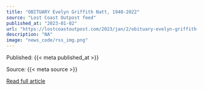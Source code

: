 ```yaml
---
title: "OBITUARY Evelyn Griffith Natt, 1940-2022"
source: "Lost Coast Outpost feed"
published_at: "2023-01-02"
url: "https://lostcoastoutpost.com/2023/jan/2/obituary-evelyn-griffith-natt-1940-2022/"
description: "NA"
image: "news_code/rss_img.png"
---
```



  Published: {{< meta published_at >}}
  

  Source: {{< meta source >}}
  

  [Read full article]({{< meta url >}})
  

